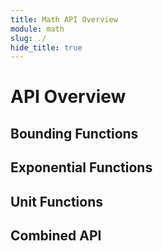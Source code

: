 ```yaml
---
title: Math API Overview
module: math
slug: ./
hide_title: true
---
```


# API Overview

## Bounding Functions

<SignatureList spec={Spec} group="math/bounding" />

## Exponential Functions

<SignatureList spec={Spec} group="math/exponential" />

## Unit Functions

<SignatureList spec={Spec} group="math/unit" />

<FeatureRequest />

## Combined API

<CombinedApi spec={Spec} />
